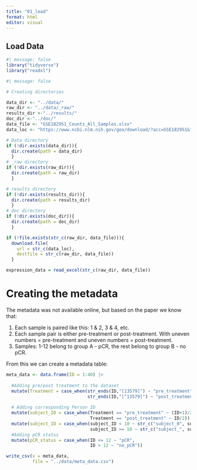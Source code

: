 ```yaml
---
title: "01_load"
format: html
editor: visual
---
```


## Load Data

```r
#| message: false
library("tidyverse")
library("readxl")
```

```r
#| message: false

# Creating directories

data_dir <- "../data/"
raw_dir <- "../data/_raw/"
results_dir <-"../results/"
doc_dir <-"../doc/"
data_file <- "GSE182951_Counts_All_Samples.xlsx"
data_loc <- "https://www.ncbi.nlm.nih.gov/geo/download/?acc=GSE182951&format=file&file=GSE182951%5FCounts%5FAll%5FSamples%2Exlsx"

# Data directory
if (!dir.exists(data_dir)){
  dir.create(path = data_dir)
  }
# _raw directory
if (!dir.exists(raw_dir)){
  dir.create(path = raw_dir)
  }

# results directory
if (!dir.exists(results_dir)){
  dir.create(path = results_dir)
  }
# doc directory
if (!dir.exists(doc_dir)){
  dir.create(path = doc_dir)
  }

if (!file.exists(str_c(raw_dir, data_file))){
  download.file(
    url = str_c(data_loc),
    destfile = str_c(raw_dir, data_file))
  }

expression_data = read_excel(str_c(raw_dir, data_file))
```

# **Creating the metadata**

The metadata was not available online, but based on the paper we know that:

1.  Each sample is paired like this: 1 & 2, 3 & 4, etc.
2.  Each sample pair is either pre-treatment or post-treatment. With uneven numbers = pre-treatment and uneven numbers = post-treatment.
3.  Samples: 1-12 belong to group A - pCR, the rest belong to group B - no pCR.

From this we can create a metadata table:

```r
meta_data <- data.frame(ID = 1:40) |> 
  
  #Adding pre/post treatment to the dataset
  mutate(Treatment = case_when(str_ends(ID,"[13579]") ~ "pre_treatment",
                               str_ends(ID,"[^13579]") ~ "post_treatment")) |>
  
  # Adding corresponding Person ID
  mutate(subject_ID = case_when(Treatment == "pre_treatment" ~ (ID+1)/2,
                                Treatment == "post_treatment" ~ ID/2)) |> 
  mutate(subject_ID = case_when(subject_ID < 10 ~ str_c("subject_0", subject_ID),
                                subject_ID >= 10 ~ str_c("subject_", subject_ID))) |> 
  #Adding pCR status
  mutate(pCR_status = case_when(ID <= 12 ~ "pCR",
                                ID > 12 ~ "no_pCR"))

write_csv(x = meta_data,
          file = "../data/meta_data.csv")
```
